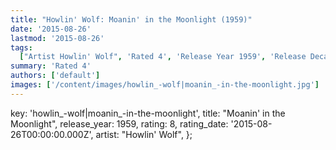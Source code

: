 ```yaml
---
title: "Howlin' Wolf: Moanin' in the Moonlight (1959)"
date: '2015-08-26'
lastmod: '2015-08-26'
tags:
  ["Artist Howlin' Wolf", 'Rated 4', 'Release Year 1959', 'Release Decade 1950']
summary: 'Rated 4'
authors: ['default']
images: ['/content/images/howlin_-wolf|moanin_-in-the-moonlight.jpg']
---
```


  key: 'howlin_-wolf|moanin_-in-the-moonlight',
  title: "Moanin' in the Moonlight",
  release_year: 1959,
  rating: 8,
  rating_date: '2015-08-26T00:00:00.000Z',
  artist: "Howlin' Wolf",
};

<MusicRating data={data} />
